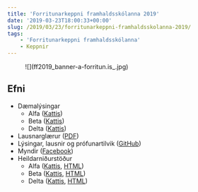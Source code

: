 ```yaml
---
title: 'Forritunarkeppni framhaldsskólanna 2019'
date: '2019-03-23T18:00:33+00:00'
slug: /2019/03/23/forritunarkeppni-framhaldsskolanna-2019/
tags:
    - 'Forritunarkeppni framhaldsskólanna'
    - Keppnir
---
```


<figure>
    ![](ff2019_banner-a-forritun.is_.jpg)
</figure>

## Efni

- Dæmalýsingar 
    - Alfa ([Kattis](https://iceland-alfa19.kattis.com/problems))
    - Beta ([Kattis](https://iceland-beta19.kattis.com/problems))
    - Delta ([Kattis](https://iceland-delta19.kattis.com/problems))
- Lausnarglærur ([PDF](/fk2019/fk2019_solution_slides.pdf))
- Lýsingar, lausnir og prófunartilvik ([GitHub](https://github.com/ForritunarkeppniFramhaldsskolanna/Keppnir/tree/master/2019))
- Myndir ([Facebook](https://www.facebook.com/pg/Forritunarkeppniframhaldsskolanna/photos/?tab=album&album_id=2217128231681155))
- Heildarniðurstöður 
    - Alfa ([Kattis](https://iceland-alfa19.kattis.com/standings), [HTML](/fk2019/alfa2019.html))
    - Beta ([Kattis](https://iceland-beta19.kattis.com/standings), [HTML](/fk2019/beta2019.html))
    - Delta ([Kattis](https://iceland-delta19.kattis.com/standings), [HTML](/fk2019/delta2019.html))
